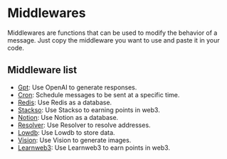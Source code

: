 # Middlewares

Middlewares are functions that can be used to modify the behavior of a message. Just copy the middleware you want to use and paste it in your code.

## Middleware list

- [Gpt](/middlewares/gpt): Use OpenAI to generate responses.
- [Cron](/middlewares/cron): Schedule messages to be sent at a specific time.
- [Redis](/middlewares/redis): Use Redis as a database.
- [Stackso](/middlewares/stackso): Use Stackso to earning points in web3.
- [Notion](/middlewares/notion): Use Notion as a database.
- [Resolver](/middlewares/resolver): Use Resolver to resolve addresses.
- [Lowdb](/middlewares/lowdb): Use Lowdb to store data.
- [Vision](/middlewares/vision): Use Vision to generate images.
- [Learnweb3](/middlewares/learnweb3): Use Learnweb3 to earn points in web3.
